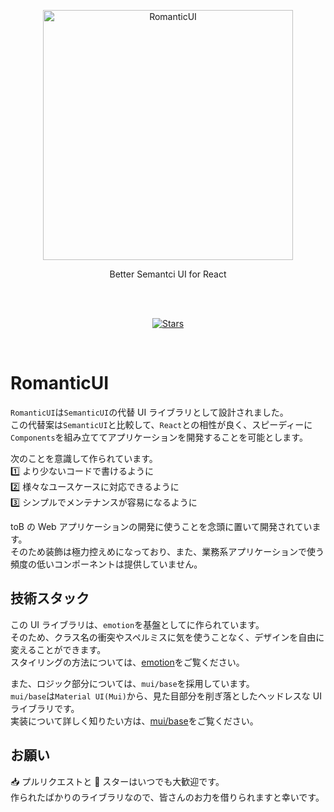 <Meta title="Introduction/Welcome" />

<p align="center">
  <a href="https://main--6327e299b25d28bf5e435580.chromatic.com/?path=/story/introduction-welcome--page">
    <img src="/logo.svg" alt="RomanticUI" width="400" />
  </a>
</p>

<p align="center">Better Semantci UI for React</p>

<br />

<br />

<p align="center">
  <a href="https://main--6327e299b25d28bf5e435580.chromatic.com/?path=/story/introduction-welcome--page">
    <img src="https://img.shields.io/github/stars/t-keshi/romantic-ui?style=social" alt="Stars" />
  </a>
</p>

<br />

# RomanticUI

`RomanticUI`は`SemanticUI`の代替 UI ライブラリとして設計されました。<br/>
この代替案は`SemanticUI`と比較して、`React`との相性が良く、スピーディーに`Components`を組み立ててアプリケーションを開発することを可能とします。<br/>

次のことを意識して作られています。<br/>
1️⃣ より少ないコードで書けるように<br/>
2️⃣ 様々なユースケースに対応できるように<br/>
3️⃣ シンプルでメンテナンスが容易になるように<br/>

toB の Web アプリケーションの開発に使うことを念頭に置いて開発されています。<br/>
そのため装飾は極力控えめになっており、また、業務系アプリケーションで使う頻度の低いコンポーネントは提供していません。

## 技術スタック

この UI ライブラリは、`emotion`を基盤としてに作られています。<br/>
そのため、クラス名の衝突やスペルミスに気を使うことなく、デザインを自由に変えることができます。<br/>
スタイリングの方法については、[emotion](https://emotion.sh/docs/introduction)をご覧ください。<br/>

また、ロジック部分については、`mui/base`を採用しています。<br/>
`mui/base`は`Material UI(Mui)`から、見た目部分を削ぎ落としたヘッドレスな UI ライブラリです。<br/>
実装について詳しく知りたい方は、[mui/base](https://mui.com/base/getting-started/overview)をご覧ください。<br/>

## お願い

📥 プルリクエストと 🌟 スターはいつでも大歓迎です。<br/>
作られたばかりのライブラリなので、皆さんのお力を借りられますと幸いです。<br/>
